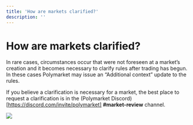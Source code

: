 ```yaml
---
title: 'How are markets clarified?'
description: ''
---
```


# How are markets clarified?


In rare cases, circumstances occur that were not foreseen at a market’s creation and it becomes necessary to clarify rules after trading has begun. In these cases Polymarket may issue an “Additional context” update to the rules.

If you believe a clarification is necessary for a market, the best place to request a clarification is in the (Polymarket Discord)[https://discord.com/invite/polymarket] **#market-review** channel.



<Frame caption="An example clarification in the Layer Zero airdrop market. ">
  <img src="https://polymarket-upload.s3.us-east-2.amazonaws.com/market_clarification.jpeg" />
</Frame>
